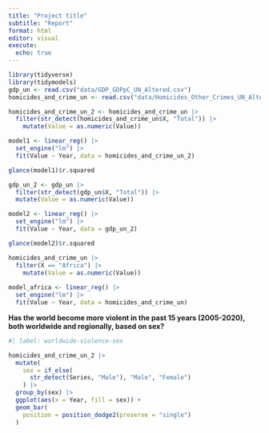 ```yaml
---
title: "Project title"
subtitle: "Report"
format: html
editor: visual
execute:
  echo: true
---
```


```r

library(tidyverse)
library(tidymodels)
gdp_un <- read.csv("data/GDP_GDPpC_UN_Altered.csv")
homicides_and_crime_un <- read.csv("data/Homicides_Other_Crimes_UN_Altered.csv")

homicides_and_crime_un_2 <- homicides_and_crime_un |>
  filter(str_detect(homicides_and_crime_un$X, "Total")) |>
    mutate(Value = as.numeric(Value))

model1 <- linear_reg() |>
  set_engine("lm") |>
  fit(Value ~ Year, data = homicides_and_crime_un_2)

glance(model1)$r.squared
```

```r
gdp_un_2 <- gdp_un |>
  filter(str_detect(gdp_un$X, "Total")) |>
  mutate(Value = as.numeric(Value))

model2 <- linear_reg() |>
  set_engine("lm") |>
  fit(Value ~ Year, data = gdp_un_2)

glance(model2)$r.squared
```

```r
homicides_and_crime_un |>
  filter(X == "Africa") |>
    mutate(Value = as.numeric(Value))
  
model_africa <- linear_reg() |>
  set_engine("lm") |>
  fit(Value ~ Year, data = homicides_and_crime_un)


```

**Has the world become more violent in the past 15 years (2005-2020), both worldwide and regionally, based on sex?**

```r
#| label: worldwide-violence-sex

homicides_and_crime_un_2 |>
  mutate(
    sex = if_else(
      str_detect(Series, "Male"), "Male", "Female")
    ) |>
  group_by(sex) |>
  ggplot(aes(x = Year, fill = sex)) +
  geom_bar(
    position = position_dodge2(preserve = "single")
  ) 

```
